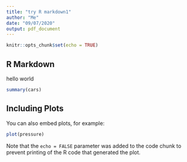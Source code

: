 ```yaml
---
title: "try R markdown1"
author: "Me"
date: "09/07/2020"
output: pdf_document
---
```


```r
knitr::opts_chunk$set(echo = TRUE)
```

## R Markdown

hello world 

```r
summary(cars)
```

## Including Plots

You can also embed plots, for example:

```r
plot(pressure)
```

Note that the `echo = FALSE` parameter was added to the code chunk to prevent printing of the R code that generated the plot.

